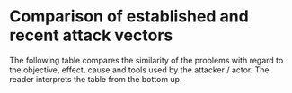 
# Comparison of established and recent attack vectors

The following table compares the similarity of the problems with regard to the
objective, effect, cause and tools used by the attacker / actor. The reader
interprets the table from the bottom up.

<WrappedByExample />
